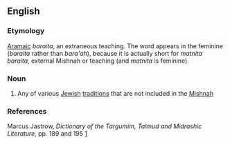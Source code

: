 ==English==

===Etymology===
[[Aramaic]] <i>baraita</i>, an extraneous teaching. The word appears in the feminine (<i>baraita</i> rather than <i>bara'ah</i>), because it is actually short for <i>matnita baraita</i>, external Mishnah or teaching (and <i>matnita</i> is feminine).

===Noun===
{{wikipedia}}
{{en-noun|s|Baraitot}}

# Any of various [[Jewish]] [[tradition]]s that are not included in the [[Mishnah]]

===References===
Marcus Jastrow, ''Dictionary of the Targumim, Talmud and Midrashic Literature'', pp. 189 and 195 [http://www.tyndalearchive.com/tabs/jastrow/]
